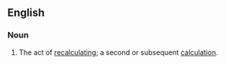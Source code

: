 ==English==
===Noun===
{{en-noun}}
# The act of [[recalculate|recalculating]]; a second or subsequent [[calculation]].